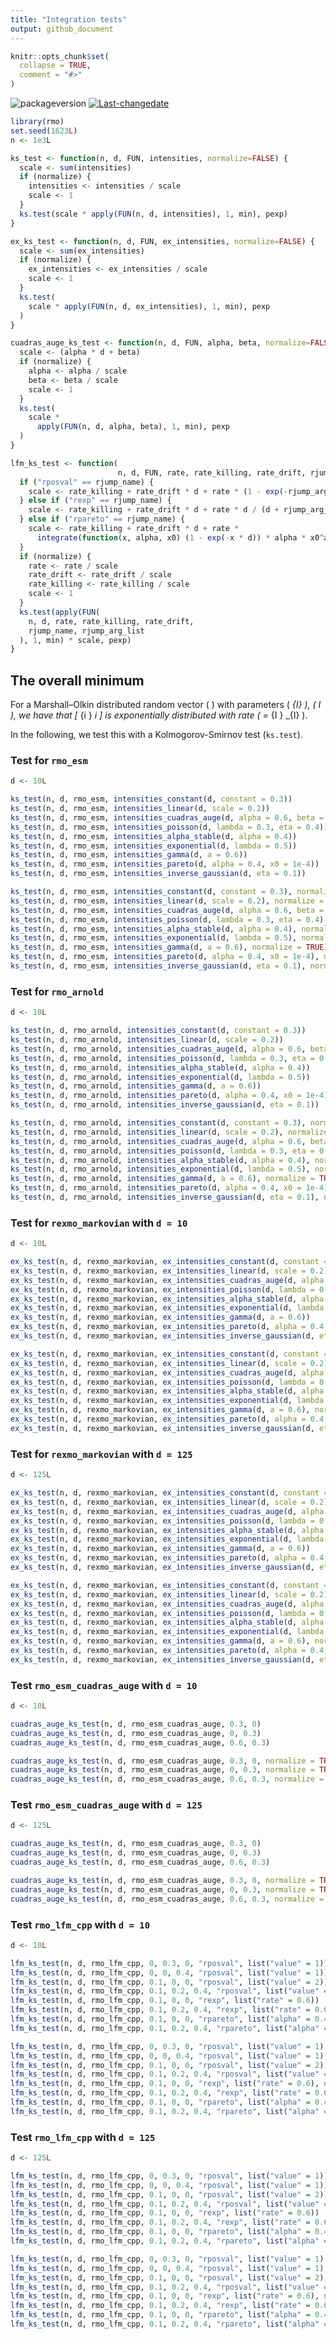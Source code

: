 ```yaml
---
title: "Integration tests"
output: github_document
---
```


```r
knitr::opts_chunk$set(
  collapse = TRUE,
  comment = "#>"
)
```

![packageversion](https://img.shields.io/badge/Package%20version-`r unname(desc::desc_get("Version"))`-orange.svg?style=flat-square)
[![Last-changedate](https://img.shields.io/badge/last%20change-`r gsub('-','--', Sys.Date())`-yellowgreen.svg)](/commits/master)

```r
library(rmo)
set.seed(1623L)
n <- 1e3L

ks_test <- function(n, d, FUN, intensities, normalize=FALSE) {
  scale <- sum(intensities)
  if (normalize) {
    intensities <- intensities / scale
    scale <- 1
  }
  ks.test(scale * apply(FUN(n, d, intensities), 1, min), pexp)
}

ex_ks_test <- function(n, d, FUN, ex_intensities, normalize=FALSE) {
  scale <- sum(ex_intensities)
  if (normalize) {
    ex_intensities <- ex_intensities / scale
    scale <- 1
  }
  ks.test(
    scale * apply(FUN(n, d, ex_intensities), 1, min), pexp
  )
}

cuadras_auge_ks_test <- function(n, d, FUN, alpha, beta, normalize=FALSE) {
  scale <- (alpha * d + beta)
  if (normalize) {
    alpha <- alpha / scale
    beta <- beta / scale
    scale <- 1
  }
  ks.test(
    scale *
      apply(FUN(n, d, alpha, beta), 1, min), pexp
  )
}

lfm_ks_test <- function(
                        n, d, FUN, rate, rate_killing, rate_drift, rjump_name, rjump_arg_list, normalize=FALSE) {
  if ("rposval" == rjump_name) {
    scale <- rate_killing + rate_drift * d + rate * (1 - exp(-rjump_arg_list$value * d))
  } else if ("rexp" == rjump_name) {
    scale <- rate_killing + rate_drift * d + rate * d / (d + rjump_arg_list$rate)
  } else if ("rpareto" == rjump_name) {
    scale <- rate_killing + rate_drift * d + rate *
      integrate(function(x, alpha, x0) (1 - exp(-x * d)) * alpha * x0^alpha / x^(alpha + 1), 0, Inf, alpha = rjump_arg_list$alpha, x0 = rjump_arg_list$x0)$value
  }
  if (normalize) {
    rate <- rate / scale
    rate_drift <- rate_drift / scale
    rate_killing <- rate_killing / scale
    scale <- 1
  }
  ks.test(apply(FUN(
    n, d, rate, rate_killing, rate_drift,
    rjump_name, rjump_arg_list
  ), 1, min) * scale, pexp)
}
```

## The overall minimum

For a Marshall--Olkin distributed random vector \( \boldsymbol{\tau} \) with parameters \( \lambda_{I} \), \( \emptyset \neq I \subseteq {\{ 1 , \ldots , d \}} \), we have that
\[
  \min_{i \in {\{ 1 , \ldots , d \}}} \tau_i
\]
is exponentially distributed with rate \( \lambda = \sum_{\emptyset \neq I \subseteq {\{ 1 , \ldots , d \}}} \lambda_{I} \).

In the following, we test this with a Kolmogorov-Smirnov test (`ks.test`).


### Test for `rmo_esm`

```r
d <- 10L

ks_test(n, d, rmo_esm, intensities_constant(d, constant = 0.3))
ks_test(n, d, rmo_esm, intensities_linear(d, scale = 0.2))
ks_test(n, d, rmo_esm, intensities_cuadras_auge(d, alpha = 0.6, beta = 0.2))
ks_test(n, d, rmo_esm, intensities_poisson(d, lambda = 0.3, eta = 0.4))
ks_test(n, d, rmo_esm, intensities_alpha_stable(d, alpha = 0.4))
ks_test(n, d, rmo_esm, intensities_exponential(d, lambda = 0.5))
ks_test(n, d, rmo_esm, intensities_gamma(d, a = 0.6))
ks_test(n, d, rmo_esm, intensities_pareto(d, alpha = 0.4, x0 = 1e-4))
ks_test(n, d, rmo_esm, intensities_inverse_gaussian(d, eta = 0.1))

ks_test(n, d, rmo_esm, intensities_constant(d, constant = 0.3), normalize = TRUE)
ks_test(n, d, rmo_esm, intensities_linear(d, scale = 0.2), normalize = TRUE)
ks_test(n, d, rmo_esm, intensities_cuadras_auge(d, alpha = 0.6, beta = 0.2), normalize = TRUE)
ks_test(n, d, rmo_esm, intensities_poisson(d, lambda = 0.3, eta = 0.4), normalize = TRUE)
ks_test(n, d, rmo_esm, intensities_alpha_stable(d, alpha = 0.4), normalize = TRUE)
ks_test(n, d, rmo_esm, intensities_exponential(d, lambda = 0.5), normalize = TRUE)
ks_test(n, d, rmo_esm, intensities_gamma(d, a = 0.6), normalize = TRUE)
ks_test(n, d, rmo_esm, intensities_pareto(d, alpha = 0.4, x0 = 1e-4), normalize = TRUE)
ks_test(n, d, rmo_esm, intensities_inverse_gaussian(d, eta = 0.1), normalize = TRUE)
```

### Test for `rmo_arnold`

```r
d <- 10L

ks_test(n, d, rmo_arnold, intensities_constant(d, constant = 0.3))
ks_test(n, d, rmo_arnold, intensities_linear(d, scale = 0.2))
ks_test(n, d, rmo_arnold, intensities_cuadras_auge(d, alpha = 0.6, beta = 0.2))
ks_test(n, d, rmo_arnold, intensities_poisson(d, lambda = 0.3, eta = 0.4))
ks_test(n, d, rmo_arnold, intensities_alpha_stable(d, alpha = 0.4))
ks_test(n, d, rmo_arnold, intensities_exponential(d, lambda = 0.5))
ks_test(n, d, rmo_arnold, intensities_gamma(d, a = 0.6))
ks_test(n, d, rmo_arnold, intensities_pareto(d, alpha = 0.4, x0 = 1e-4))
ks_test(n, d, rmo_arnold, intensities_inverse_gaussian(d, eta = 0.1))

ks_test(n, d, rmo_arnold, intensities_constant(d, constant = 0.3), normalize = TRUE)
ks_test(n, d, rmo_arnold, intensities_linear(d, scale = 0.2), normalize = TRUE)
ks_test(n, d, rmo_arnold, intensities_cuadras_auge(d, alpha = 0.6, beta = 0.2), normalize = TRUE)
ks_test(n, d, rmo_arnold, intensities_poisson(d, lambda = 0.3, eta = 0.4), normalize = TRUE)
ks_test(n, d, rmo_arnold, intensities_alpha_stable(d, alpha = 0.4), normalize = TRUE)
ks_test(n, d, rmo_arnold, intensities_exponential(d, lambda = 0.5), normalize = TRUE)
ks_test(n, d, rmo_arnold, intensities_gamma(d, a = 0.6), normalize = TRUE)
ks_test(n, d, rmo_arnold, intensities_pareto(d, alpha = 0.4, x0 = 1e-4), normalize = TRUE)
ks_test(n, d, rmo_arnold, intensities_inverse_gaussian(d, eta = 0.1), normalize = TRUE)
```


### Test for `rexmo_markovian` with `d = 10`

```r
d <- 10L

ex_ks_test(n, d, rexmo_markovian, ex_intensities_constant(d, constant = 0.3))
ex_ks_test(n, d, rexmo_markovian, ex_intensities_linear(d, scale = 0.2))
ex_ks_test(n, d, rexmo_markovian, ex_intensities_cuadras_auge(d, alpha = 0.6, beta = 0.2))
ex_ks_test(n, d, rexmo_markovian, ex_intensities_poisson(d, lambda = 0.3, eta = 0.4))
ex_ks_test(n, d, rexmo_markovian, ex_intensities_alpha_stable(d, alpha = 0.4))
ex_ks_test(n, d, rexmo_markovian, ex_intensities_exponential(d, lambda = 0.5))
ex_ks_test(n, d, rexmo_markovian, ex_intensities_gamma(d, a = 0.6))
ex_ks_test(n, d, rexmo_markovian, ex_intensities_pareto(d, alpha = 0.4, x0 = 1e-4))
ex_ks_test(n, d, rexmo_markovian, ex_intensities_inverse_gaussian(d, eta = 0.1))

ex_ks_test(n, d, rexmo_markovian, ex_intensities_constant(d, constant = 0.3), normalize = TRUE)
ex_ks_test(n, d, rexmo_markovian, ex_intensities_linear(d, scale = 0.2), normalize = TRUE)
ex_ks_test(n, d, rexmo_markovian, ex_intensities_cuadras_auge(d, alpha = 0.6, beta = 0.2), normalize = TRUE)
ex_ks_test(n, d, rexmo_markovian, ex_intensities_poisson(d, lambda = 0.3, eta = 0.4), normalize = TRUE)
ex_ks_test(n, d, rexmo_markovian, ex_intensities_alpha_stable(d, alpha = 0.4), normalize = TRUE)
ex_ks_test(n, d, rexmo_markovian, ex_intensities_exponential(d, lambda = 0.5), normalize = TRUE)
ex_ks_test(n, d, rexmo_markovian, ex_intensities_gamma(d, a = 0.6), normalize = TRUE)
ex_ks_test(n, d, rexmo_markovian, ex_intensities_pareto(d, alpha = 0.4, x0 = 1e-4), normalize = TRUE)
ex_ks_test(n, d, rexmo_markovian, ex_intensities_inverse_gaussian(d, eta = 0.1), normalize = TRUE)
```


### Test for `rexmo_markovian` with `d = 125`

```r
d <- 125L

ex_ks_test(n, d, rexmo_markovian, ex_intensities_constant(d, constant = 0.3))
ex_ks_test(n, d, rexmo_markovian, ex_intensities_linear(d, scale = 0.2))
ex_ks_test(n, d, rexmo_markovian, ex_intensities_cuadras_auge(d, alpha = 0.6, beta = 0.2))
ex_ks_test(n, d, rexmo_markovian, ex_intensities_poisson(d, lambda = 0.3, eta = 0.4))
ex_ks_test(n, d, rexmo_markovian, ex_intensities_alpha_stable(d, alpha = 0.4))
ex_ks_test(n, d, rexmo_markovian, ex_intensities_exponential(d, lambda = 0.5))
ex_ks_test(n, d, rexmo_markovian, ex_intensities_gamma(d, a = 0.6))
ex_ks_test(n, d, rexmo_markovian, ex_intensities_pareto(d, alpha = 0.4, x0 = 1e-4))
ex_ks_test(n, d, rexmo_markovian, ex_intensities_inverse_gaussian(d, eta = 0.1))

ex_ks_test(n, d, rexmo_markovian, ex_intensities_constant(d, constant = 0.3), normalize = TRUE)
ex_ks_test(n, d, rexmo_markovian, ex_intensities_linear(d, scale = 0.2), normalize = TRUE)
ex_ks_test(n, d, rexmo_markovian, ex_intensities_cuadras_auge(d, alpha = 0.6, beta = 0.2), normalize = TRUE)
ex_ks_test(n, d, rexmo_markovian, ex_intensities_poisson(d, lambda = 0.3, eta = 0.4), normalize = TRUE)
ex_ks_test(n, d, rexmo_markovian, ex_intensities_alpha_stable(d, alpha = 0.4), normalize = TRUE)
ex_ks_test(n, d, rexmo_markovian, ex_intensities_exponential(d, lambda = 0.5), normalize = TRUE)
ex_ks_test(n, d, rexmo_markovian, ex_intensities_gamma(d, a = 0.6), normalize = TRUE)
ex_ks_test(n, d, rexmo_markovian, ex_intensities_pareto(d, alpha = 0.4, x0 = 1e-4), normalize = TRUE)
ex_ks_test(n, d, rexmo_markovian, ex_intensities_inverse_gaussian(d, eta = 0.1), normalize = TRUE)
```


### Test `rmo_esm_cuadras_auge` with `d = 10`

```r
d <- 10L

cuadras_auge_ks_test(n, d, rmo_esm_cuadras_auge, 0.3, 0)
cuadras_auge_ks_test(n, d, rmo_esm_cuadras_auge, 0, 0.3)
cuadras_auge_ks_test(n, d, rmo_esm_cuadras_auge, 0.6, 0.3)

cuadras_auge_ks_test(n, d, rmo_esm_cuadras_auge, 0.3, 0, normalize = TRUE)
cuadras_auge_ks_test(n, d, rmo_esm_cuadras_auge, 0, 0.3, normalize = TRUE)
cuadras_auge_ks_test(n, d, rmo_esm_cuadras_auge, 0.6, 0.3, normalize = TRUE)
```


### Test `rmo_esm_cuadras_auge` with `d = 125`

```r
d <- 125L

cuadras_auge_ks_test(n, d, rmo_esm_cuadras_auge, 0.3, 0)
cuadras_auge_ks_test(n, d, rmo_esm_cuadras_auge, 0, 0.3)
cuadras_auge_ks_test(n, d, rmo_esm_cuadras_auge, 0.6, 0.3)

cuadras_auge_ks_test(n, d, rmo_esm_cuadras_auge, 0.3, 0, normalize = TRUE)
cuadras_auge_ks_test(n, d, rmo_esm_cuadras_auge, 0, 0.3, normalize = TRUE)
cuadras_auge_ks_test(n, d, rmo_esm_cuadras_auge, 0.6, 0.3, normalize = TRUE)
```


### Test `rmo_lfm_cpp` with `d = 10`

```r
d <- 10L

lfm_ks_test(n, d, rmo_lfm_cpp, 0, 0.3, 0, "rposval", list("value" = 1))
lfm_ks_test(n, d, rmo_lfm_cpp, 0, 0, 0.4, "rposval", list("value" = 1))
lfm_ks_test(n, d, rmo_lfm_cpp, 0.1, 0, 0, "rposval", list("value" = 2))
lfm_ks_test(n, d, rmo_lfm_cpp, 0.1, 0.2, 0.4, "rposval", list("value" = 2))
lfm_ks_test(n, d, rmo_lfm_cpp, 0.1, 0, 0, "rexp", list("rate" = 0.6))
lfm_ks_test(n, d, rmo_lfm_cpp, 0.1, 0.2, 0.4, "rexp", list("rate" = 0.6))
lfm_ks_test(n, d, rmo_lfm_cpp, 0.1, 0, 0, "rpareto", list("alpha" = 0.4, "x0" = 1e-4))
lfm_ks_test(n, d, rmo_lfm_cpp, 0.1, 0.2, 0.4, "rpareto", list("alpha" = 0.4, "x0" = 1e-4))

lfm_ks_test(n, d, rmo_lfm_cpp, 0, 0.3, 0, "rposval", list("value" = 1), normalize = TRUE)
lfm_ks_test(n, d, rmo_lfm_cpp, 0, 0, 0.4, "rposval", list("value" = 1), normalize = TRUE)
lfm_ks_test(n, d, rmo_lfm_cpp, 0.1, 0, 0, "rposval", list("value" = 2), normalize = TRUE)
lfm_ks_test(n, d, rmo_lfm_cpp, 0.1, 0.2, 0.4, "rposval", list("value" = 2), normalize = TRUE)
lfm_ks_test(n, d, rmo_lfm_cpp, 0.1, 0, 0, "rexp", list("rate" = 0.6), normalize = TRUE)
lfm_ks_test(n, d, rmo_lfm_cpp, 0.1, 0.2, 0.4, "rexp", list("rate" = 0.6), normalize = TRUE)
lfm_ks_test(n, d, rmo_lfm_cpp, 0.1, 0, 0, "rpareto", list("alpha" = 0.4, "x0" = 1e-4), normalize = TRUE)
lfm_ks_test(n, d, rmo_lfm_cpp, 0.1, 0.2, 0.4, "rpareto", list("alpha" = 0.4, "x0" = 1e-4), normalize = TRUE)
```


### Test `rmo_lfm_cpp` with `d = 125`

```r
d <- 125L

lfm_ks_test(n, d, rmo_lfm_cpp, 0, 0.3, 0, "rposval", list("value" = 1))
lfm_ks_test(n, d, rmo_lfm_cpp, 0, 0, 0.4, "rposval", list("value" = 1))
lfm_ks_test(n, d, rmo_lfm_cpp, 0.1, 0, 0, "rposval", list("value" = 2))
lfm_ks_test(n, d, rmo_lfm_cpp, 0.1, 0.2, 0.4, "rposval", list("value" = 2))
lfm_ks_test(n, d, rmo_lfm_cpp, 0.1, 0, 0, "rexp", list("rate" = 0.6))
lfm_ks_test(n, d, rmo_lfm_cpp, 0.1, 0.2, 0.4, "rexp", list("rate" = 0.6))
lfm_ks_test(n, d, rmo_lfm_cpp, 0.1, 0, 0, "rpareto", list("alpha" = 0.4, "x0" = 1e-4))
lfm_ks_test(n, d, rmo_lfm_cpp, 0.1, 0.2, 0.4, "rpareto", list("alpha" = 0.4, "x0" = 1e-4))

lfm_ks_test(n, d, rmo_lfm_cpp, 0, 0.3, 0, "rposval", list("value" = 1), normalize = TRUE)
lfm_ks_test(n, d, rmo_lfm_cpp, 0, 0, 0.4, "rposval", list("value" = 1), normalize = TRUE)
lfm_ks_test(n, d, rmo_lfm_cpp, 0.1, 0, 0, "rposval", list("value" = 2), normalize = TRUE)
lfm_ks_test(n, d, rmo_lfm_cpp, 0.1, 0.2, 0.4, "rposval", list("value" = 2), normalize = TRUE)
lfm_ks_test(n, d, rmo_lfm_cpp, 0.1, 0, 0, "rexp", list("rate" = 0.6), normalize = TRUE)
lfm_ks_test(n, d, rmo_lfm_cpp, 0.1, 0.2, 0.4, "rexp", list("rate" = 0.6), normalize = TRUE)
lfm_ks_test(n, d, rmo_lfm_cpp, 0.1, 0, 0, "rpareto", list("alpha" = 0.4, "x0" = 1e-4), normalize = TRUE)
lfm_ks_test(n, d, rmo_lfm_cpp, 0.1, 0.2, 0.4, "rpareto", list("alpha" = 0.4, "x0" = 1e-4), normalize = TRUE)
```
